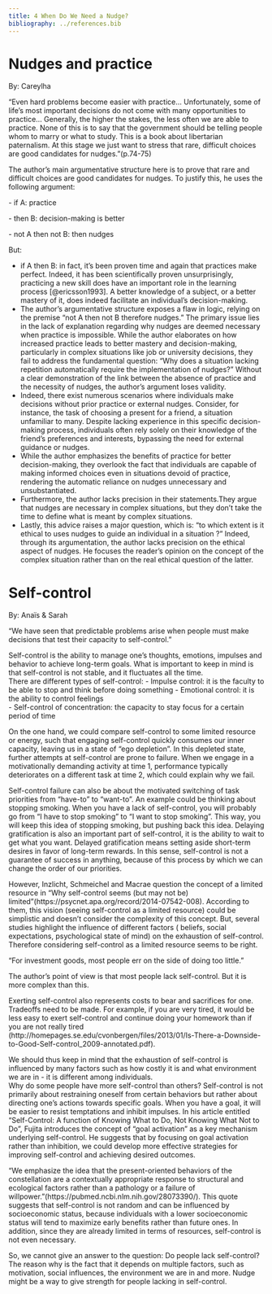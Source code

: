 ```yaml
---
title: 4 When Do We Need a Nudge?
bibliography: ../references.bib
---
```


# Nudges and practice

::: author
By: Careylha
:::

::: highlight-quote
“Even hard problems become easier with practice… Unfortunately, some of life’s most important decisions do not come with many opportunities to practice… Generally, the higher the stakes, the less often we are able to practice. None of this is to say that the government should be telling people whom to marry or what to study. This is a book about libertarian paternalism. At this stage we just want to stress that rare, difficult choices are good candidates for nudges.”(p.74-75)
:::

The author's main argumentative structure here is to prove that rare and difficult choices are good candidates for nudges. To justify this, he uses the following argument:

\- if A: practice

\- then B: decision-making is better

\- not A then not B: then nudges

But:

-   if A then B: in fact, it's been proven time and again that practices make perfect. Indeed, it has been scientifically proven unsurprisingly, practicing a new skill does have an important role in the learning process [@ericsson1993]. A better knowledge of a subject, or a better mastery of it, does indeed facilitate an individual's decision-making.
-   The author's argumentative structure exposes a flaw in logic, relying on the premise "not A then not B therefore nudges." The primary issue lies in the lack of explanation regarding why nudges are deemed necessary when practice is impossible. While the author elaborates on how increased practice leads to better mastery and decision-making, particularly in complex situations like job or university decisions, they fail to address the fundamental question: "Why does a situation lacking repetition automatically require the implementation of nudges?" Without a clear demonstration of the link between the absence of practice and the necessity of nudges, the author's argument loses validity. 
-   Indeed, there exist numerous scenarios where individuals make decisions without prior practice or external nudges. Consider, for instance, the task of choosing a present for a friend, a situation unfamiliar to many. Despite lacking experience in this specific decision-making process, individuals often rely solely on their knowledge of the friend's preferences and interests, bypassing the need for external guidance or nudges.
-   While the author emphasizes the benefits of practice for better decision-making, they overlook the fact that individuals are capable of making informed choices even in situations devoid of practice, rendering the automatic reliance on nudges unnecessary and unsubstantiated.
-   Furthermore, the author lacks precision in their statements.They argue that nudges are necessary in complex situations, but they don’t take the time to define what is meant by complex situations.
-   Lastly, this advice raises a major question, which is: “to which extent is it ethical to uses nudges to guide an individual in a situation ?” Indeed, through its argumentation, the author lacks precision on the ethical aspect of nudges. He focuses the reader's opinion on the concept of the complex situation rather than on the real ethical question of the latter.

# Self-control

::: author
By: Anaïs & Sarah
:::

::: highlight-quote
“We have seen that predictable problems arise when people must make decisions that test their capacity to self-control.”
:::

Self-control is the ability to manage one’s thoughts, emotions, impulses and behavior to achieve long-term goals. What is important to keep in mind is that self-control is not stable, and it fluctuates all the time.\
There are different types of self-control: - Impulse control: it is the faculty to be able to stop and think before doing something - Emotional control: it is the ability to control feelings\
- Self-control of concentration: the capacity to stay focus for a certain period of time

On the one hand, we could compare self-control to some limited resource or energy, such that engaging self-control quickly consumes our inner capacity, leaving us in a state of “ego depletion”. In this depleted state, further attempts at self-control are prone to failure. When we engage in a motivationally demanding activity at time 1, performance typically deteriorates on a different task at time 2, which could explain why we fail.

Self-control failure can also be about the motivated switching of task priorities from “have-to” to “want-to”. An example could be thinking about stopping smoking. When you have a lack of self-control, you will probably go from “I have to stop smoking” to “I want to stop smoking”. This way, you will keep this idea of stopping smoking, but pushing back this idea. Delaying gratification is also an important part of self-control, it is the ability to wait to get what you want. Delayed gratification means setting aside short-term desires in favor of long-term rewards. In this sense, self-control is not a guarantee of success in anything, because of this process by which we can change the order of our priorities.

However, Inzlicht, Schmeichel and Macrae question the concept of a limited resource in "Why self-control seems (but may not be) limited"(https://psycnet.apa.org/record/2014-07542-008). According to them, this vision (seeing self-control as a limited resource) could be simplistic and doesn’t consider the complexity of this concept. But, several studies highlight the influence of different factors ( beliefs, social expectations, psychological state of mind) on the exhaustion of self-control. Therefore considering self-control as a limited resource seems to be right.

::: highlight-quote
“For investment goods, most people err on the side of doing too little.”
:::

The author's point of view is that most people lack self-control. But it is more complex than this.

Exerting self-control also represents costs to bear and sacrifices for one. Tradeoffs need to be made. For example, if you are very tired, it would be less easy to exert self-control and continue doing your homework than if you are not really tired (http://homepages.se.edu/cvonbergen/files/2013/01/Is-There-a-Downside-to-Good-Self-control_2009-annotated.pdf).

We should thus keep in mind that the exhaustion of self-control is influenced by many factors such as how costly it is and what environment we are in - it is different among individuals.\
Why do some people have more self-control than others? Self-control is not primarily about restraining oneself from certain behaviors but rather about directing one’s actions towards specific goals. When you have a goal, it will be easier to resist temptations and inhibit impulses. In his article entitled “Self-Control: A function of Knowing What to Do, Not Knowing What Not to Do”, Fujita introduces the concept of “goal activation” as a key mechanism underlying self-control. He suggests that by focusing on goal activation rather than inhibition, we could develop more effective strategies for improving self-control and achieving desired outcomes.

"We emphasize the idea that the present-oriented behaviors of the constellation are a contextually appropriate response to structural and ecological factors rather than a pathology or a failure of willpower. "(https://pubmed.ncbi.nlm.nih.gov/28073390/). This quote suggests that self-control is not random and can be influenced by socioeconomic status, because individuals with a lower socioeconomic status will tend to maximize early benefits rather than future ones. In addition, since they are already limited in terms of resources, self-control is not even necessary.

So, we cannot give an answer to the question: Do people lack self-control? The reason why is the fact that it depends on multiple factors, such as motivation, social influences, the environment we are in and more. Nudge might be a way to give strength for people lacking in self-control.
